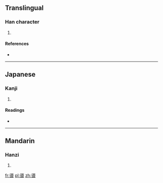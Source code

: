 ==Translingual==

===Han character===
{{Han char|rn=30|rad=口|as=13|sn=16|four=|canj=卜山口 (YUR)}}

# {{defn|Han|sort=口13}}

====References====
* {{Han ref|kx=0211.110|dkj=04414|dj=0433.260|hdz=10694.050|uh=5675|ud=22133}}

----

==Japanese==

===Kanji===
{{ja-kanji|grade=|rs=口13}}

# {{defn|lang=ja|sort=口13}}

====Readings====
* {{ja-readings|on=[[どう]] (dō), [[とう]] (tō)|kun=[[みち]] (michi)}}

----

==Mandarin==

===Hanzi===
{{cmn-hanzi|pin=[[dào]] ([[dao4]]), [[gá]] ([[ga2]])|wg=tao<sup>4</sup>, ka<sup>2</sup>}}

# {{defn|lang=cmn|sort=口13}}

[[fr:噵]]
[[pl:噵]]
[[zh:噵]]